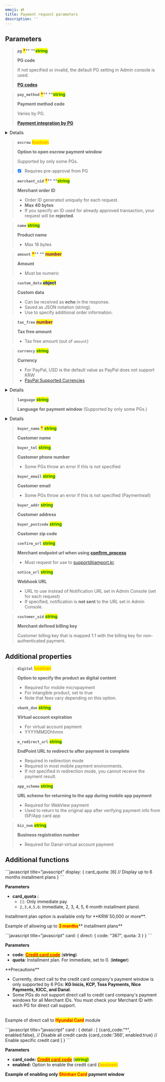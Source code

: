 ```yaml
---
emoji: 💿
title: Payment request parameters
description: ''
---
```





## Parameters

> **`pg`** <mark style="color:red;">**\***</mark>** **<mark style="color:green;">**string**</mark>
>
> **PG code**
>
> If not specified or invalid, the default PG setting in Admin console is used.
>
> [**PG codes**](../../tips/pg-codes.md)

> **`pay_method`** <mark style="color:red;">**\***</mark>** **<mark style="color:green;">**string**</mark>
>
> **Payment method code**
>
> Varies by PG.
>
> [**Payment integration by PG**](broken-reference)

<Details>
<p slot="summary">Payment method codes</p>

* `card` (credit card)
* `trans`(instant account transfer)
* `vbank`(virtual account)
* `phone`(mobile micropayment)
* `samsung`(Samsung Pay)
* `kpay` (KPay app)
* `kakaopay`(Kakao Pay)
* `payco` ( PAYCO)
* `lpay` (LPAY)
* `ssgpay`(SSG Pay)
* `tosspay`(Toss simple pay)
* `cultureland`(Cultureland)
* `smartculture`(Smart Culture)
* `happymoney`(Happy Money)
* `booknlife`(Book culture gift certificate)
* `point`(points, e.g., Benepia)
* `wechat`(WeChat Pay)
* `alipay`(Alipay)
* `unionpay`(UnionPay)
* `tenpay`(TenPay)

</Details>

> **`escrow`**  <mark style="color:orange;background-color:yellow;">**boolean**</mark>
>
> **Option to open escrow payment window**
>
> Supported by only some PGs.
>
> * [x] Requires pre-approval from PG

> **`merchant_uid`** <mark style="color:red;">**\***</mark>** **<mark style="color:green;">**string**</mark>
>
> **Merchant order ID**
>
> * Order ID generated uniquely for each request.
> * **Max 40 bytes**
> * If you specify an ID used for already approved transaction, your request will be **rejected**.

> **`name`**  <mark style="color:green;">**string**</mark>
>
> **Product name**
>
> * Max 16 bytes

> **`amount`** <mark style="color:red;">**\***</mark>** ** <mark style="color:purple;">**number**</mark>
>
> **Amount**
>
> * Must be numeric

> **`custom_data`**  <mark style="color:blue;">**object**</mark>
>
> **Custom data**
>
> * Can be received as **echo** in the response.
> * Saved as JSON notation (string).
> * Use to specify additional order information.

> **`tax_free`**  <mark style="color:purple;">**number**</mark>
>
> **Tax free amount**
>
> * Tax free amount (out of `amount`)

> **`currency`**  <mark style="color:green;">**string**</mark>
>
> **Currency**
>
> * For PayPal, USD is the default value as PayPal does not support KRW
> * [PayPal Supported Currencies](https://developer.paypal.com/docs/reports/reference/paypal-supported-currencies/%20target=)

<Details>
<p slot="summary">Currency codes</p>

1. KRW
2. USD
3. EUR
4. JPY

</Details>

> **`language`**  <mark style="color:green;">**string**</mark>
>
> **Language for payment window** (Supported by only some PGs.)

<Details>
<p slot="summary">Language codes</p>

* en (English)
* ko (Korean)

</Details>

> **`buyer_name`** <mark style="color:red;">**\***</mark> <mark style="color:green;">**string**</mark>
>
> **Customer name**

> **`buyer_tel`**  <mark style="color:green;">**string**</mark>
>
> **Customer phone number**
>
> * Some PGs throw an error if this is not specified

> **`buyer_email`**  <mark style="color:green;">**string**</mark>
>
> **Customer email**
>
> * Some PGs throw an error if this is not specified (Paymentwall)

> **`buyer_addr`**  <mark style="color:green;">**string**</mark>
>
> **Customer address**

> **`buyer_postcode`**  <mark style="color:green;">**string**</mark>
>
> **Customer zip code**

> **`confirm_url`**  <mark style="color:green;">**string**</mark>
>
> **Merchant endpoint url when using** [**confirm\_process**](../../tips/confirm-process.md)
>
> * Must request for use to support@iamport.kr.

> **`notice_url`** <mark style="color:green;">**string**</mark>
>
> **Webhook URL**
>
> * URL to use instead of Notification URL set in Admin Console (set for each request)
> * If specified, notification is **not sent** to the URL set in Admin Console.

> **`customer_uid`**  <mark style="color:green;">**string**</mark>
>
> **Merchant defined billing key**
>
> Customer billing key that is mapped 1:1 with the billing key for non-authenticated payment.

## **Additional properties**

> **`digital`**  <mark style="color:orange;">**boolean**</mark>
>
> **Option to specify the product as digital content**
>
> * Required for mobile micropayment
> * For intangible product, set to true
> * Note that fees vary depending on this option.

> **`vbank_due`**  <mark style="color:green;">**string**</mark>
>
> **Virtual account expiration**
>
> * For virtual account payment
> * YYYYMMDDhhmm

> **`m_redirect_url`**  <mark style="color:green;">**string**</mark>
>
> **EndPoint URL to redirect to after payment is complete**
>
> * Required in redirection mode
> * Required in most mobile payment environments.
> * If not specified in redirection mode, you cannot receive the payment result.

> **`app_scheme`**  <mark style="color:green;">**string**</mark>
>
> **URL scheme for returning to the app during mobile app payment**
>
> * Required for WebView payment
> * Used to return to the original app after verifying payment info from ISP/App card app

> **`biz_num`**  <mark style="color:green;">**string**</mark>
>
> **Business registration number**
>
> * Required for Danal-virtual account payment

## Additional functions

<Tabs>
<Tab title="Installment setting">
```javascript title="javascript"
display: {
    card_quota: [6]  // Display up to 6 months installment plans
}
```




**Parameters**

* **card\_quota :**
  * `[]`: Only immediate pay
  * `2,3,4,5,6`: immediate, 2, 3, 4, 5, 6 month installment plans\


<Hint style="info">
Installment plan option is available only for **KRW 50,000 or more**.

</Hint>



Example of allowing up to <mark style="color:red;">**3 months**</mark>** installment plans**

<Codepen user="chaiport" slug="yLpMvYJ" />

</Tab>

<Tab title="Direct credit card module call">
```javascript title="javascript"
card: {
     direct: {
        code: "367",
        quota: 3
    }
}
```




**Parameters**

* **code**: [<mark style="color:red;">**Credit card code**</mark>](https://chaifinance.notion.site/53589280bbc94fab938d93257d452216?v=eb405baf52134b3f90d438e3bf763630) (**string**)
* **quota**: Installment plan. For immediate, set to 0. (**integer**)

<Hint style="danger">
**Precautions**

* Currently, direct call to the credit card company's payment window is only supported by 6 PGs: **KG Inicis, KCP, Toss Payments, Nice Payments, KICC, and Danal**.
* Some PGs do not support direct call to credit card company's payment windows for all Merchant IDs. You must check your Merchant ID with each PG for direct call support.

</Hint>

\
Example of direct call to <mark style="color:red;">**Hyundai Card**</mark> module

<Codepen user="chaiport" slug="oNpZEvq" />

</Tab>

<Tab title="Enable specific credit cards">
```javascript title="javascript"
card : {
    detail : [
        {card_code:"*", enabled:false},     // Disable all credit cards
        {card_code:'366', enabled:true}     // Enable specific credit card
    ]
}
```




**Parameters**

* **card\_code:** [<mark style="color:red;">**Credit card code**</mark>](https://chaifinance.notion.site/53589280bbc94fab938d93257d452216?v=eb405baf52134b3f90d438e3bf763630) (<mark style="color:green;">**string)**</mark>
* **enabled:** Option to enable the credit card (<mark style="color:orange;">**boolean)**</mark>



**Example of enabling only **<mark style="color:red;">**Shinhan Card**</mark>** payment window**

<Codepen user="chaiport" slug="RwxpQNq" />

</Tab>
</Tabs>

